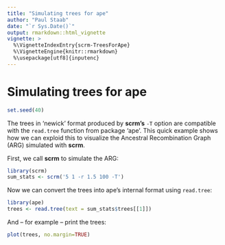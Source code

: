```yaml
---
title: "Simulating trees for ape"
author: "Paul Staab"
date: "`r Sys.Date()`"
output: rmarkdown::html_vignette
vignette: >
  %\VignetteIndexEntry{scrm-TreesForApe}
  %\VignetteEngine{knitr::rmarkdown}
  %\usepackage[utf8]{inputenc}
---
```


# Simulating trees for ape

```r
set.seed(40)
```

The trees in 'newick' format produced by __scrm's__ `-T` option are compatible 
with the `read.tree` function from package 'ape'. This quick example shows how
we can exploid this to visualize the Ancestral Recombination Graph (ARG) 
simulated with __scrm__.


First, we call __scrm__ to simulate the ARG:

```r
library(scrm)
sum_stats <- scrm('5 1 -r 1.5 100 -T')
```

Now we can convert the trees into ape's internal format using `read.tree`:
```r
library(ape)
trees <- read.tree(text = sum_stats$trees[[1]])
```

And -- for example -- print the trees:
```r
plot(trees, no.margin=TRUE)
```
